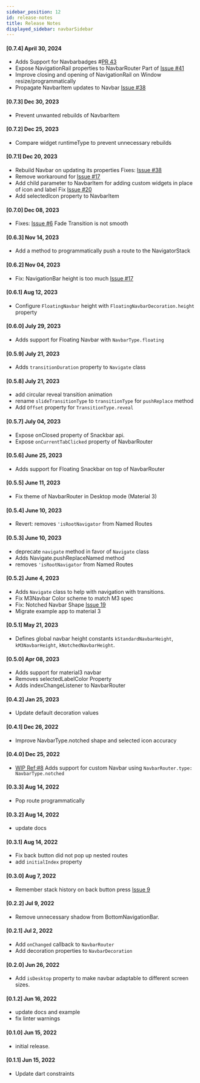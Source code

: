 ```yaml
---
sidebar_position: 12
id: release-notes
title: Release Notes
displayed_sidebar: navbarSidebar
---
```


#### [0.7.4] April 30, 2024

- Adds Support for Navbarbadges #[PR 43](https://github.com/maheshmnj/navbar_router/pull/43/)
- Expose NavigationRail properties to NavbarRouter Part of [Issue #41](https://github.com/maheshmnj/navbar_router/issues/41)
- Improve closing and opening of NavigationRail on Window resize/programmatically
- Propagate NavbarItem updates to Navbar [Issue #38](https://github.com/maheshmnj/navbar_router/issues/38)

#### [0.7.3] Dec 30, 2023

- Prevent unwanted rebuilds of NavbarItem

#### [0.7.2] Dec 25, 2023

- Compare widget runtimeType to prevent unnecessary rebuilds

#### [0.7.1] Dec 20, 2023

- Rebuild Navbar on updating its properties Fixes: [Issue #38](https://github.com/maheshmnj/navbar_router/issues/38)
- Remove workaround for [Issue #17](https://github.com/maheshmnj/navbar_router/issues/17)
- Add child parameter to NavbarItem for adding custom widgets in place of icon and label Fix [Issue #20](ttps://github.com/maheshmnj/navbar_router/issues/20)
- Add selectedIcon property to NavbarItem

#### [0.7.0] Dec 08, 2023

- Fixes: [Issue #6](https://github.com/maheshmnj/navbar_router/issues/6) Fade Transition is not smooth

#### [0.6.3] Nov 14, 2023

- Add a method to programmatically push a route to the NavigatorStack

#### [0.6.2] Nov 04, 2023

- Fix: NavigationBar height is too much [Issue #17](https://github.com/maheshmnj/navbar_router/issues/17)

#### [0.6.1] Aug 12, 2023

- Configure `FloatingNavbar` height with `FloatingNavbarDecoration.height` property

#### [0.6.0] July 29, 2023

- Adds support for Floating Navbar with `NavbarType.floating`

#### [0.5.9] July 21, 2023

- Adds `transitionDuration` property to `Navigate` class

#### [0.5.8] July 21, 2023

- add circular reveal transition animation
- rename `slideTransitionType` to `transitionType` for `pushReplace` method
- Add `Offset` property for `TransitionType.reveal`

#### [0.5.7] July 04, 2023

- Expose onClosed property of Snackbar api.
- Expose `onCurrentTabClicked` property of NavbarRouter

#### [0.5.6] June 25, 2023

- Adds support for Floating Snackbar on top of NavbarRouter

#### [0.5.5] June 11, 2023

- Fix theme of NavbarRouter in Desktop mode (Material 3)

#### [0.5.4] June 10, 2023

- Revert: removes `'isRootNavigator` from Named Routes

#### [0.5.3] June 10, 2023

- deprecate `navigate` method in favor of `Navigate` class
- Adds Navigate.pushReplaceNamed method
- removes `'isRootNavigator` from Named Routes

#### [0.5.2] June 4, 2023

- Adds `Navigate` class to help with navigation with transitions.
- Fix M3Navbar Color scheme to match M3 spec
- Fix: Notched Navbar Shape [Issue 19](https://github.com/maheshmnj/navbar_router/issues/19)
- Migrate example app to material 3

#### [0.5.1] May 21, 2023

- Defines global navbar height constants `kStandardNavbarHeight`, `kM3NavbarHeight`, `kNotchedNavbarHeight`.

#### [0.5.0] Apr 08, 2023

- Adds support for material3 navbar
- Removes selectedLabelColor Property
- Adds indexChangeListener to NavbarRouter

#### [0.4.2] Jan 25, 2023

- Update default decoration values

#### [0.4.1] Dec 26, 2022

- Improve NavbarType.notched shape and selected icon accuracy

#### [0.4.0] Dec 25, 2022

- [WIP Ref:#8](https://github.com/maheshmnj/navbar_router/issues/8) Adds support for custom Navbar using `NavbarRouter.type: NavbarType.notched`

#### [0.3.3] Aug 14, 2022

- Pop route programmatically

#### [0.3.2] Aug 14, 2022

- update docs

#### [0.3.1] Aug 14, 2022

- Fix back button did not pop up nested routes
- add `initialIndex` property

#### [0.3.0] Aug 7, 2022

- Remember stack history on back button press [Issue 9](https://github.com/maheshmnj/navbar_router/issues/9)

#### [0.2.2] Jul 9, 2022

- Remove unnecessary shadow from BottomNavigationBar.

#### [0.2.1] Jul 2, 2022

- Add `onChanged` callback to `NavbarRouter`
- Add decoration properties to `NavbarDecoration`

#### [0.2.0] Jun 26, 2022

- Add `isDesktop` property to make navbar adaptable
  to different screen sizes.

#### [0.1.2] Jun 16, 2022

- update docs and example
- fix linter warnings

#### [0.1.0] Jun 15, 2022

- initial release.

#### [0.1.1] Jun 15, 2022

- Update dart constraints
